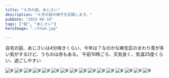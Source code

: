 ```yaml
---
title: "６月の庭、あじさい"
description: "６月の庭の様子を記録します。"
pubDate: "2025-06-18"
tags: ["庭", "あじさい"]
heroImage: "./thum.jpg"

---
```


自宅の庭、あじさいは4分咲きくらい、今年は？なのかな麻生区のまわり青が多い気がするけど、うちのは赤もある。
午前10時ごろ、天気良く、気温25度くらい、過ごしやすい

![#](https://res.cloudinary.com/doillqjai/image/upload/kiroku/250618/001.webp)
![#](https://res.cloudinary.com/doillqjai/image/upload/kiroku/250618/002.webp)
![#](https://res.cloudinary.com/doillqjai/image/upload/kiroku/250618/003.webp)
![#](https://res.cloudinary.com/doillqjai/image/upload/kiroku/250618/004.webp)
![#](https://res.cloudinary.com/doillqjai/image/upload/kiroku/250618/005.webp)
![#](https://res.cloudinary.com/doillqjai/image/upload/kiroku/250618/006.webp)
![#](https://res.cloudinary.com/doillqjai/image/upload/kiroku/250618/007.webp)
![#](https://res.cloudinary.com/doillqjai/image/upload/kiroku/250618/008.webp)
![#](https://res.cloudinary.com/doillqjai/image/upload/kiroku/250618/009.webp)
![#](https://res.cloudinary.com/doillqjai/image/upload/kiroku/250618/010.webp)
![#](https://res.cloudinary.com/doillqjai/image/upload/kiroku/250618/011.webp)
![#](https://res.cloudinary.com/doillqjai/image/upload/kiroku/250618/012.webp)
![#](https://res.cloudinary.com/doillqjai/image/upload/kiroku/250618/013.webp)
![#](https://res.cloudinary.com/doillqjai/image/upload/kiroku/250618/014.webp)
![#](https://res.cloudinary.com/doillqjai/image/upload/kiroku/250618/015.webp)
![#](https://res.cloudinary.com/doillqjai/image/upload/kiroku/250618/016.webp)

